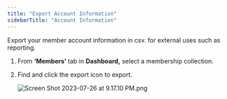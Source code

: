 ```yaml
---
title: "Export Account Information"
sidebarTitle: "Account Information"
---
```


Export your member account information in csv. for external uses such as reporting.

1. From **‘Members’** tab in **Dashboard,** select a membership collection.
2. Find and click the export icon to export.
    
    ![Screen Shot 2023-07-26 at 9.17.10 PM.png](https://s3-us-west-2.amazonaws.com/secure.notion-static.com/24a09640-c7e3-467d-83d0-4fd5407de029/Screen_Shot_2023-07-26_at_9.17.10_PM.png)